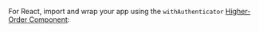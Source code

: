 For React, import and wrap your app using the `withAuthenticator`
[Higher-Order Component](https://reactjs.org/docs/higher-order-components.html):

```js{1,8,17} file=../../../../../../examples/next/pages/ui/components/authenticator/withAuthenticator/index.page.tsx

```
